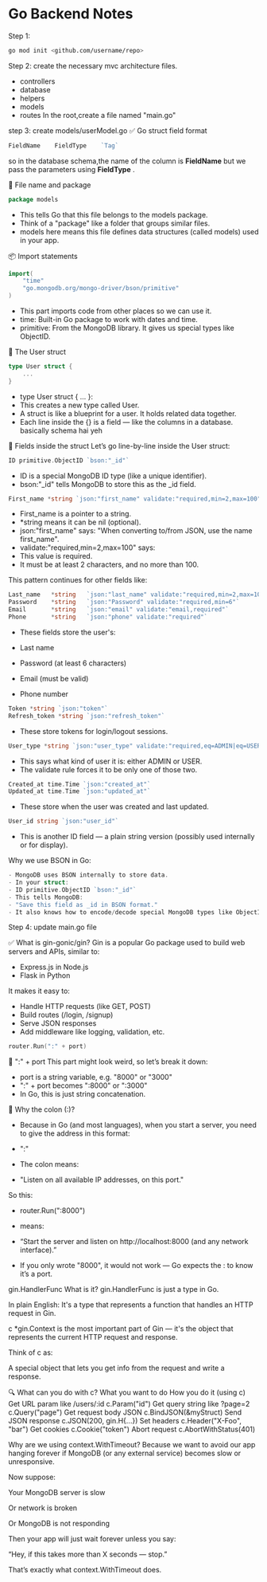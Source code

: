# Go Backend Notes


Step 1:
```bash
go mod init <github.com/username/repo>
```

Step 2:
create the necessary mvc architecture files.
- controllers
- database
- helpers
- models
- routes
In the root,create a file named "main.go"

step 3:
create models/userModel.go
✅ Go struct field format
``` go
FieldName    FieldType    `Tag`
```
so in the database schema,the name of the column is **FieldName** but we pass the parameters using **FieldType** .


📁 File name and package
``` go
package models
```
- This tells Go that this file belongs to the models package.
- Think of a "package" like a folder that groups similar files.
- models here means this file defines data structures (called models) used in your app.

📦 Import statements
``` go
import(
	"time"
	"go.mongodb.org/mongo-driver/bson/primitive"
)
```
- This part imports code from other places so we can use it.
- time: Built-in Go package to work with dates and time.
- primitive: From the MongoDB library. It gives us special types like ObjectID.

👤 The User struct
``` go
type User struct {
    ...
}
```
- type User struct { ... }:
- This creates a new type called User.
- A struct is like a blueprint for a user. It holds related data together.
- Each line inside the {} is a field — like the columns in a database.
basically schema hai yeh


🔑 Fields inside the struct
Let’s go line-by-line inside the User struct:


``` go
ID primitive.ObjectID `bson:"_id"`
```
- ID is a special MongoDB ID type (like a unique identifier).
- bson:"_id" tells MongoDB to store this as the _id field.


``` go
First_name *string `json:"first_name" validate:"required,min=2,max=100"`
```
- First_name is a pointer to a string.
- *string means it can be nil (optional).
- json:"first_name" says: "When converting to/from JSON, use the name first_name".
- validate:"required,min=2,max=100" says:
- This value is required.
- It must be at least 2 characters, and no more than 100.



This pattern continues for other fields like:
``` go
Last_name   *string   `json:"last_name" validate:"required,min=2,max=100"`
Password    *string   `json:"Password" validate:"required,min=6"`
Email       *string   `json:"email" validate:"email,required"`
Phone       *string   `json:"phone" validate:"required"`
```
- These fields store the user's:
- Last name
- Password (at least 6 characters)
- Email (must be valid)

- Phone number

``` go
Token *string `json:"token"`
Refresh_token *string `json:"refresh_token"`
```
- These store tokens for login/logout sessions.

``` go
User_type *string `json:"user_type" validate:"required,eq=ADMIN|eq=USER"`
```
- This says what kind of user it is: either ADMIN or USER.
- The validate rule forces it to be only one of those two.

``` go
Created_at time.Time `json:"created_at"`
Updated_at time.Time `json:"updated_at"`
```
- These store when the user was created and last updated.

``` go
User_id string `json:"user_id"`
```
- This is another ID field — a plain string version (possibly used internally or for display).

Why we use BSON in Go:
``` go
- MongoDB uses BSON internally to store data.
- In your struct:
- ID primitive.ObjectID `bson:"_id"`
- This tells MongoDB:
- "Save this field as _id in BSON format."
- It also knows how to encode/decode special MongoDB types like ObjectID and Date
```

Step 4:
update main.go file

✅ What is gin-gonic/gin?
Gin is a popular Go package used to build web servers and APIs, similar to:
- Express.js in Node.js
- Flask in Python

It makes it easy to:
- Handle HTTP requests (like GET, POST)
- Build routes (/login, /signup)
- Serve JSON responses
- Add middleware like logging, validation, etc.

















```go
router.Run(":" + port)
```

🔹 ":" + port
This part might look weird, so let’s break it down:
- port is a string variable, e.g. "8000" or "3000"
- ":" + port becomes ":8000" or ":3000"
- In Go, this is just string concatenation.

🧠 Why the colon (:)?
- Because in Go (and most languages), when you start a server, you need to give the address in this format:


- ":<port>"
- The colon means:
- "Listen on all available IP addresses, on this port."

So this:
- router.Run(":8000")
- means:

- “Start the server and listen on http://localhost:8000 (and any network interface).”
- If you only wrote "8000", it would not work — Go expects the : to know it’s a port.





gin.HandlerFunc
What is it?
gin.HandlerFunc is just a type in Go.

In plain English:
It's a type that represents a function that handles an HTTP request in Gin.



c *gin.Context is the most important part of Gin — it's the object that represents the current HTTP request and response.

Think of c as:

A special object that lets you get info from the request and write a response.

🔍 What can you do with c?
What you want to do	How you do it (using c)
Get URL param like /users/:id	c.Param("id")
Get query string like ?page=2	c.Query("page")
Get request body JSON	c.BindJSON(&myStruct)
Send JSON response	c.JSON(200, gin.H{...})
Set headers	c.Header("X-Foo", "bar")
Get cookies	c.Cookie("token")
Abort request	c.AbortWithStatus(401)



Why are we using context.WithTimeout?
Because we want to avoid our app hanging forever if MongoDB (or any external service) becomes slow or unresponsive.

Now suppose:

Your MongoDB server is slow

Or network is broken

Or MongoDB is not responding

Then your app will just wait forever unless you say:

“Hey, if this takes more than X seconds — stop.”

That’s exactly what context.WithTimeout does.